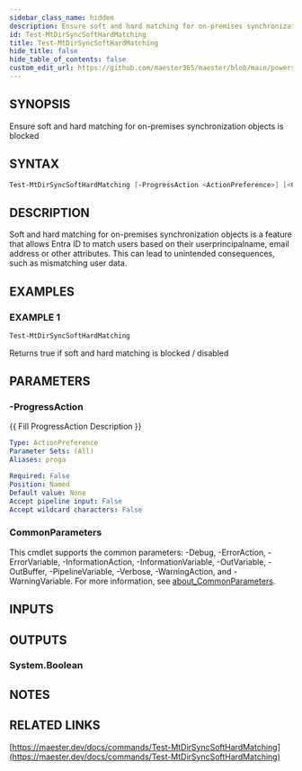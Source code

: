 ```yaml
---
sidebar_class_name: hidden
description: Ensure soft and hard matching for on-premises synchronization objects is blocked
id: Test-MtDirSyncSoftHardMatching
title: Test-MtDirSyncSoftHardMatching
hide_title: false
hide_table_of_contents: false
custom_edit_url: https://github.com/maester365/maester/blob/main/powershell/public/Test-MtDirSyncSoftHardMatching.ps1
---
```


## SYNOPSIS

Ensure soft and hard matching for on-premises synchronization objects is blocked

## SYNTAX

```powershell
Test-MtDirSyncSoftHardMatching [-ProgressAction <ActionPreference>] [<CommonParameters>]
```

## DESCRIPTION

Soft and hard matching for on-premises synchronization objects is a feature that allows Entra ID to match users based on their userprincipalname, email address or other attributes.
This can lead to unintended consequences, such as mismatching user data.

## EXAMPLES

### EXAMPLE 1

```powershell
Test-MtDirSyncSoftHardMatching
```

Returns true if soft and hard matching is blocked / disabled

## PARAMETERS

### -ProgressAction

\{\{ Fill ProgressAction Description \}\}

```yaml
Type: ActionPreference
Parameter Sets: (All)
Aliases: proga

Required: False
Position: Named
Default value: None
Accept pipeline input: False
Accept wildcard characters: False
```

### CommonParameters

This cmdlet supports the common parameters: -Debug, -ErrorAction, -ErrorVariable, -InformationAction, -InformationVariable, -OutVariable, -OutBuffer, -PipelineVariable, -Verbose, -WarningAction, and -WarningVariable. For more information, see [about_CommonParameters](http://go.microsoft.com/fwlink/?LinkID=113216).

## INPUTS

## OUTPUTS

### System.Boolean

## NOTES

## RELATED LINKS

[https://maester.dev/docs/commands/Test-MtDirSyncSoftHardMatching](https://maester.dev/docs/commands/Test-MtDirSyncSoftHardMatching)
